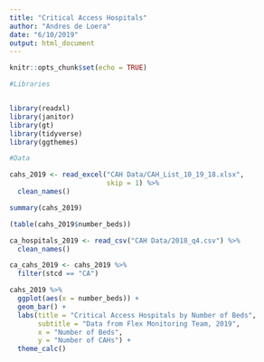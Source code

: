 ```yaml
---
title: "Critical Access Hospitals"
author: "Andres de Loera"
date: "6/10/2019"
output: html_document
---
```


```r
knitr::opts_chunk$set(echo = TRUE)

#Libraries


library(readxl)
library(janitor)
library(gt)
library(tidyverse)
library(ggthemes)

#Data 

cahs_2019 <- read_excel("CAH Data/CAH_List_10_19_18.xlsx",
                        skip = 1) %>%
  clean_names()

summary(cahs_2019)

(table(cahs_2019$number_beds))

ca_hospitals_2019 <- read_csv("CAH Data/2018_q4.csv") %>%
  clean_names()

ca_cahs_2019 <- cahs_2019 %>%
  filter(stcd == "CA")

```


```r

cahs_2019 %>%
  ggplot(aes(x = number_beds)) +
  geom_bar() +
  labs(title = "Critical Access Hospitals by Number of Beds",
       subtitle = "Data from Flex Monitoring Team, 2019", 
       x = "Number of Beds",
       y = "Number of CAHs") +
  theme_calc()
  
```

```r

```

